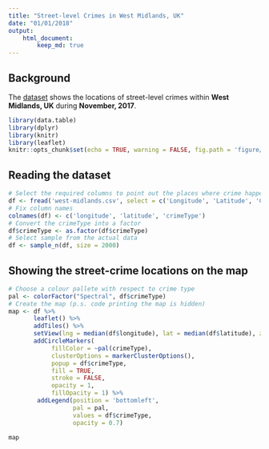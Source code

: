 ```yaml
---
title: "Street-level Crimes in West Midlands, UK"
date: "01/01/2018"
output: 
    html_document:
        keep_md: true
---
```


## Background
The [dataset][1] shows the locations of street-level crimes within **West Midlands, UK** during **November, 2017**. 

```r
library(data.table)
library(dplyr)
library(knitr)
library(leaflet)
knitr::opts_chunk$set(echo = TRUE, warning = FALSE, fig.path = 'figure/')
```

## Reading the dataset
```r
# Select the required columns to point out the places where crime happened
df <- fread('west-midlands.csv', select = c('Longitude', 'Latitude', 'Crime type'))
# Fix column names
colnames(df) <- c('longitude', 'latitude', 'crimeType') 
# Convert the crimeType into a factor
df$crimeType <- as.factor(df$crimeType)    
# Select sample from the actual data
df <- sample_n(df, size = 2000)
```

## Showing the street-crime locations on the map
```r
# Choose a colour pallete with respect to crime type
pal <- colorFactor("Spectral", df$crimeType)
# Create the map (p.s. code printing the map is hidden)
map <- df %>%
       leaflet() %>% 
       addTiles() %>%
       setView(lng = median(df$longitude), lat = median(df$latitude), zoom = 11) %>%
       addCircleMarkers(
            fillColor = ~pal(crimeType),
            clusterOptions = markerClusterOptions(),
            popup = df$crimeType,
            fill = TRUE,
            stroke = FALSE, 
            opacity = 1,
            fillOpacity = 1) %>%
        addLegend(position = 'bottomleft', 
                  pal = pal, 
                  values = df$crimeType, 
                  opacity = 0.7) 
```
```r
map
```



[1]: https://data.police.uk/data/fetch/ab004832-090a-44b7-80ef-7ad04978015c/
